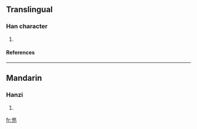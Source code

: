 ==Translingual==
===Han character===
{{Han char|rn=10|rad=儿|as=10|sn=12|four=|canj=中一一山 (LMMU)}}
# {{defn|Han}}
====References====
{{Han ref|kx=0125.211|dkj=01393|dj=0266.050|hdz=10274.030|uh=5160|ud=20832}}
----
==Mandarin==
===Hanzi===
{{cmn-hanzi|pin=[[dōu]] (dou1)|wg=tou<sup>1</sup>}}
# {{defn|Mandarin}}




[[fr:兠]]